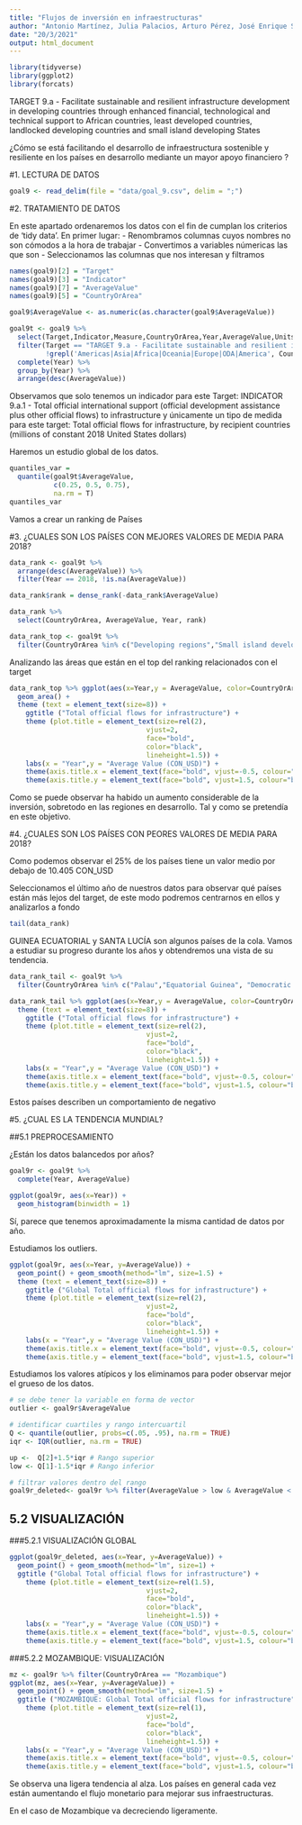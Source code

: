 ```yaml
---
title: "Flujos de inversión en infraestructuras"
author: "Antonio Martínez, Julia Palacios, Arturo Pérez, José Enrique Sánchez"
date: "20/3/2021"
output: html_document
---
```

```r
library(tidyverse)
library(ggplot2)
library(forcats)
```
TARGET 9.a - Facilitate sustainable and resilient infrastructure development in developing countries through enhanced financial, technological and technical support to African countries, least developed countries, landlocked developing countries and small island developing States

¿Cómo se está facilitando el desarrollo de infraestructura sostenible y resiliente en los países en desarrollo mediante un mayor apoyo financiero ?

#1. LECTURA DE DATOS
```r
goal9 <- read_delim(file = "data/goal_9.csv", delim = ";")
```
#2. TRATAMIENTO DE DATOS

En este apartado ordenaremos los datos con el fin de cumplan los criterios de 'tidy data'.
En primer lugar:
- Renombramos columnas cuyos nombres no son cómodos a la hora de trabajar
- Convertimos a variables númericas las que son
- Seleccionamos las columnas que nos interesan y filtramos
```r
names(goal9)[2] = "Target"
names(goal9)[3] = "Indicator"
names(goal9)[7] = "AverageValue"
names(goal9)[5] = "CountryOrArea"

goal9$AverageValue <- as.numeric(as.character(goal9$AverageValue))

goal9t <- goal9 %>%
  select(Target,Indicator,Measure,CountryOrArea,Year,AverageValue,Units) %>%
  filter(Target == "TARGET 9.a - Facilitate sustainable and resilient infrastructure development in developing countries through enhanced financial, technological and technical support to African countries, least developed countries, landlocked developing countries and small island developing States",
         !grepl('Americas|Asia|Africa|Oceania|Europe|ODA|America', CountryOrArea)) %>% 
  complete(Year) %>%  
  group_by(Year) %>% 
  arrange(desc(AverageValue)) 

```

Observamos que solo tenemos un indicador para este Target: INDICATOR 9.a.1 - Total official international support (official development assistance plus other official flows) to infrastructure y únicamente un tipo de medida para este target: Total official flows for infrastructure, by recipient countries (millions of constant 2018 United States dollars)

Haremos un estudio global de los datos.

```r
quantiles_var = 
  quantile(goal9t$AverageValue, 
           c(0.25, 0.5, 0.75), 
           na.rm = T)
quantiles_var
```
Vamos a crear un ranking de Países

#3. ¿CUALES SON LOS PAÍSES CON MEJORES VALORES DE MEDIA PARA 2018?
```r
data_rank <- goal9t %>% 
  arrange(desc(AverageValue)) %>%
  filter(Year == 2018, !is.na(AverageValue)) 

data_rank$rank = dense_rank(-data_rank$AverageValue) 

data_rank %>%
  select(CountryOrArea, AverageValue, Year, rank) 
```
```r
data_rank_top <- goal9t %>% 
  filter(CountryOrArea %in% c("Developing regions","Small island developing States (SIDS)", "Least Developed Countries (LDCs)","Landlocked developing countries (LLDCs)"))
```
Analizando las áreas que están en el top del ranking relacionados con el target
```r
data_rank_top %>% ggplot(aes(x=Year,y = AverageValue, color=CountryOrArea)) + 
  geom_area() +
  theme (text = element_text(size=8)) + 
    ggtitle ("Total official flows for infrastructure") + 
    theme (plot.title = element_text(size=rel(2), 
                                  vjust=2, 
                                  face="bold", 
                                  color="black", 
                                  lineheight=1.5)) + 
    labs(x = "Year",y = "Average Value (CON_USD)") + 
    theme(axis.title.x = element_text(face="bold", vjust=-0.5, colour="black", size=rel(1))) +
    theme(axis.title.y = element_text(face="bold", vjust=1.5, colour="black", size=rel(1)))
```
Como se puede observar ha habido un aumento considerable de la inversión, sobretodo en las regiones en desarrollo. Tal y como se pretendía en este objetivo.


#4. ¿CUALES SON LOS PAÍSES CON PEORES VALORES DE MEDIA PARA 2018?

Como podemos observar el 25% de los países tiene un valor medio por debajo de 10.405 CON_USD

Seleccionamos el último año de nuestros datos para observar qué países están más lejos del target, de este modo podremos centrarnos en ellos y analizarlos a fondo
```r
tail(data_rank)
```

GUINEA ECUATORIAL y SANTA LUCÍA son algunos países de la cola. Vamos a estudiar su progreso durante los años y obtendremos una vista de su tendencia.
```r

data_rank_tail <- goal9t %>% 
  filter(CountryOrArea %in% c("Palau","Equatorial Guinea", "Democratic People's Republic of Korea","Saint Lucia"))

data_rank_tail %>% ggplot(aes(x=Year,y = AverageValue, color=CountryOrArea)) + geom_area() +
  theme (text = element_text(size=8)) +
    ggtitle ("Total official flows for infrastructure") +
    theme (plot.title = element_text(size=rel(2), 
                                  vjust=2, 
                                  face="bold", 
                                  color="black",
                                  lineheight=1.5)) +
    labs(x = "Year",y = "Average Value (CON_USD)") + 
    theme(axis.title.x = element_text(face="bold", vjust=-0.5, colour="black", size=rel(1.5))) +
    theme(axis.title.y = element_text(face="bold", vjust=1.5, colour="black", size=rel(1.5)))

```

Estos países describen un comportamiento de negativo

#5. ¿CUAL ES LA TENDENCIA MUNDIAL?

##5.1 PREPROCESAMIENTO

¿Están los datos balancedos por años?

```r
goal9r <- goal9t %>%
  complete(Year, AverageValue)

ggplot(goal9r, aes(x=Year)) + 
  geom_histogram(binwidth = 1)
```
Sí, parece que tenemos aproximadamente la misma cantidad de datos por año.

Estudiamos los outliers.

```r
ggplot(goal9r, aes(x=Year, y=AverageValue)) + 
  geom_point() + geom_smooth(method="lm", size=1.5) +
  theme (text = element_text(size=8)) +
    ggtitle ("Global Total official flows for infrastructure") +
    theme (plot.title = element_text(size=rel(2), 
                                  vjust=2, 
                                  face="bold",
                                  color="black", 
                                  lineheight=1.5)) + 
    labs(x = "Year",y = "Average Value (CON_USD)") +
    theme(axis.title.x = element_text(face="bold", vjust=-0.5, colour="black", size=rel(1.5))) +
    theme(axis.title.y = element_text(face="bold", vjust=1.5, colour="black", size=rel(1.5)))

```
Estudiamos los valores atípicos y los eliminamos para poder observar mejor el grueso de los datos.
```r
# se debe tener la variable en forma de vector
outlier <- goal9r$AverageValue

# identificar cuartiles y rango intercuartil
Q <- quantile(outlier, probs=c(.05, .95), na.rm = TRUE)
iqr <- IQR(outlier, na.rm = TRUE)

up <-  Q[2]+1.5*iqr # Rango superior  
low <- Q[1]-1.5*iqr # Rango inferior

# filtrar valores dentro del rango
goal9r_deleted<- goal9r %>% filter(AverageValue > low & AverageValue < up)
```
## 5.2 VISUALIZACIÓN 
###5.2.1 VISUALIZACIÓN GLOBAL
```r

ggplot(goal9r_deleted, aes(x=Year, y=AverageValue)) + 
  geom_point() + geom_smooth(method="lm", size=1) +
  ggtitle ("Global Total official flows for infrastructure") +
    theme (plot.title = element_text(size=rel(1.5), 
                                  vjust=2, 
                                  face="bold",
                                  color="black", 
                                  lineheight=1.5)) + 
    labs(x = "Year",y = "Average Value (CON_USD)") + 
    theme(axis.title.x = element_text(face="bold", vjust=-0.5, colour="black", size=rel(1))) +
    theme(axis.title.y = element_text(face="bold", vjust=1.5, colour="black", size=rel(1)))

```
###5.2.2 MOZAMBIQUE: VISUALIZACIÓN
```r
mz <- goal9r %>% filter(CountryOrArea == "Mozambique")
ggplot(mz, aes(x=Year, y=AverageValue)) + 
  geom_point() + geom_smooth(method="lm", size=1.5) +
  ggtitle ("MOZAMBIQUE: Global Total official flows for infrastructure") +
    theme (plot.title = element_text(size=rel(1), 
                                  vjust=2, 
                                  face="bold",
                                  color="black", 
                                  lineheight=1.5)) + 
    labs(x = "Year",y = "Average Value (CON_USD)") + 
    theme(axis.title.x = element_text(face="bold", vjust=-0.5, colour="black", size=rel(1))) +
    theme(axis.title.y = element_text(face="bold", vjust=1.5, colour="black", size=rel(1)))
```
Se observa una ligera tendencia al alza. Los países en general cada vez están aumentando el flujo monetario para mejorar sus infraestructuras.

En el caso de Mozambique va decreciendo ligeramente.